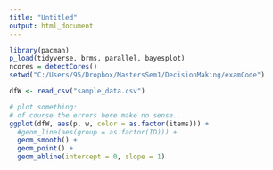 ```yaml
---
title: "Untitled"
output: html_document
---
```



```r
library(pacman)
p_load(tidyverse, brms, parallel, bayesplot)
ncores = detectCores()
setwd("C:/Users/95/Dropbox/MastersSem1/DecisionMaking/examCode")

```

```r
dfW <- read_csv("sample_data.csv")
```


```r

# plot something: 
# of course the errors here make no sense..
ggplot(dfW, aes(p, w, color = as.factor(items))) +
  #geom_line(aes(group = as.factor(ID))) +
  geom_smooth() +
  geom_point() +
  geom_abline(intercept = 0, slope = 1)

```


